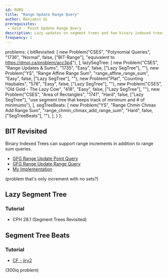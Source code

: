 ```yaml
---
id: RURQ
title: "Range Update Range Query"
author: Benjamin Qi
prerequisites: 
 - Gold - Point Update Range Query
description: Lazy updates on segment trees and two binary indexed trees in conjunction.
frequency: 1
---
```



  problems: {
    bitRevisited: [
      new Problem("CSES", "Polynomial Queries", "1736", "Normal", false, ["BIT-Range"], "equivalent to https://dmoj.ca/problem/acc3p4"),
    ],
    lazySegTree: [
      new Problem("CSES", "Range Updates & Sums", "1735", "Easy", false, ["Lazy SegTree"], ""),
      new Problem("YS", "Range Affine Range Sum", "range_affine_range_sum", "Easy", false, ["Lazy SegTree"], ""),
      new Problem("Plat", "Counting Haybales", "578", "Easy", false, ["Lazy SegTree"], ""),
      new Problem("CSES", "Old Gold - The Lazy Cow", "418", "Easy", false, ["Lazy SegTree"], ""),
      new Problem("CSES", "Area of Rectangles", "1741", "Hard", false, ["Lazy SegTree"], "use segment tree that keeps track of minimum and # of minimums"),
    ],
    segTreeBeats: [
      new Problem("YS", "Range Chmin Chmax Add Range Sum", "range_chmin_chmax_add_range_sum", "Hard", false, ["SegTreeBeats"], ""),
    ],
  }
};

## BIT Revisited

Binary Indexed Trees can support range increments in addition to range sum queries.

 - [GFG Range Update Point Query](https://www.geeksforgeeks.org/binary-indexed-tree-range-updates-point-queries/)
 - [GFG Range Update Range Query](https://www.geeksforgeeks.org/binary-indexed-tree-range-update-range-queries/)
 - [My Implementation](https://github.com/bqi343/USACO/blob/master/Implementations/content/data-structures/1D%20Range%20Queries%20(9.2)/BITrange.h)

(problem that's only increment with no sets?)

<problems-list problems={metadata.problems.bitRevisited} />

## Lazy Segment Tree

### Tutorial

  - CPH 28.1 (Segment Trees Revisited)

<problems-list problems={metadata.problems.lazySegTree} />

## Segment Tree Beats

### Tutorial

  - [CF - jiry2](https://codeforces.com/blog/entry/57319)

<problems-list problems={metadata.problems.segTreeBeats} />

(300iq problem)
